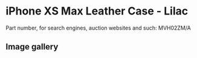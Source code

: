 
# iPhone XS Max Leather Case - Lilac

Part number, for search engines, auction websites and such: MVH02ZM/A

## Image gallery

<div style={{ width: "768px" }}>
  <GalleryComponent
    images={[
      {
        original: "/everysource/MVH02.webp",
        thumbnail: "/everypreview/MVH02.webp",
      },
      {
        original: "/everysource/MVH02_AV1_GOLD.webp",
        thumbnail: "/everypreview/MVH02_AV1_GOLD.webp",
      },
      {
        original: "/everysource/MVH02_AV1_SILVER.webp",
        thumbnail: "/everypreview/MVH02_AV1_SILVER.webp",
      },
      {
        original: "/everysource/MVH02_AV1_SPACE_GRAY.webp",
        thumbnail: "/everypreview/MVH02_AV1_SPACE_GRAY.webp",
      },
      {
        original: "/everysource/MVH02_AV2.webp",
        thumbnail: "/everypreview/MVH02_AV2.webp",
      }
    ]}
  />
</div>